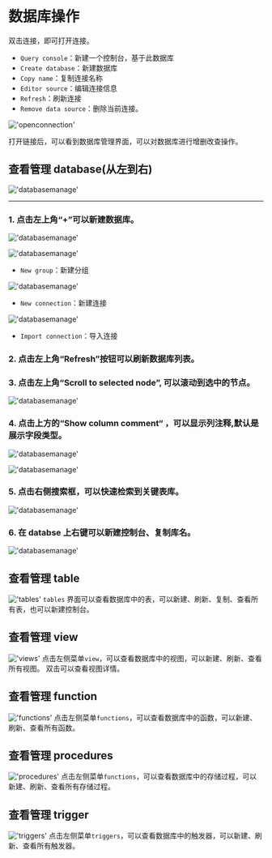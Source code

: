# 数据库操作

双击连接，即可打开连接。
- `Query console`：新建一个控制台，基于此数据库
- `Create database`：新建数据库
- `Copy name`：复制连接名称
- `Editor source`：编辑连接信息
- `Refresh`：刷新连接
- `Remove data source`：删除当前连接。

!['openconnection'](/image/connection-manage/openconnection.png)

打开链接后，可以看到数据库管理界面，可以对数据库进行增删改查操作。


## 查看管理 database(从左到右)

!['databasemanage'](/image/connection-manage/databasemanage77.png)

---

### 1. 点击左上角“+”可以新建数据库。

!['databasemanage'](/image/connection-manage/databasemanage55.png)


!['databasemanage'](/image/connection-manage/databasemanage44.png)

- `New group`：新建分组

!['databasemanage'](/image/connection-manage/databasemanage22.png)

- `New connection`：新建连接

!['databasemanage'](/image/connection-manage/databasemanage33.png)

- `Import connection`：导入连接


### 2. 点击左上角“Refresh”按钮可以刷新数据库列表。

### 3. 点击左上角“Scroll to selected node”, 可以滚动到选中的节点。

!['databasemanage'](/image/connection-manage/Scroll.png)

### 4. 点击上方的“Show column comment“ ，可以显示列注释,默认是展示字段类型。

!['databasemanage'](/image/connection-manage/column-comment2.png)

!['databasemanage'](/image/connection-manage/column-comment3.png)

### 5. 点击右侧搜索框，可以快速检索到关键表库。

!['databasemanage'](/image/connection-manage/searchBar.png)

### 6. 在 databse 上右键可以新建控制台、复制库名。

!['databasemanage'](/image/connection-manage/databasemanage66.png)


## 查看管理 table
!['tables'](/image/connection-manage/tables.png)
`tables` 界面可以查看数据库中的表，可以新建、刷新、复制、查看所有表，也可以新建控制台。

## 查看管理 view
!['views'](/image/connection-manage/views.png)
点击左侧菜单`view`，可以查看数据库中的视图，可以新建、刷新、查看所有视图。
双击可以查看视图详情。

## 查看管理 function
!['functions'](/image/connection-manage/functions.png)
点击左侧菜单`functions`，可以查看数据库中的函数，可以新建、刷新、查看所有函数。

## 查看管理 procedures
!['procedures'](/image/connection-manage/procedures.png)
点击左侧菜单`functions`，可以查看数据库中的存储过程，可以新建、刷新、查看所有存储过程。

## 查看管理 trigger
!['triggers'](/image/connection-manage/triggers.png)
点击左侧菜单`triggers`，可以查看数据库中的触发器，可以新建、刷新、查看所有触发器。
